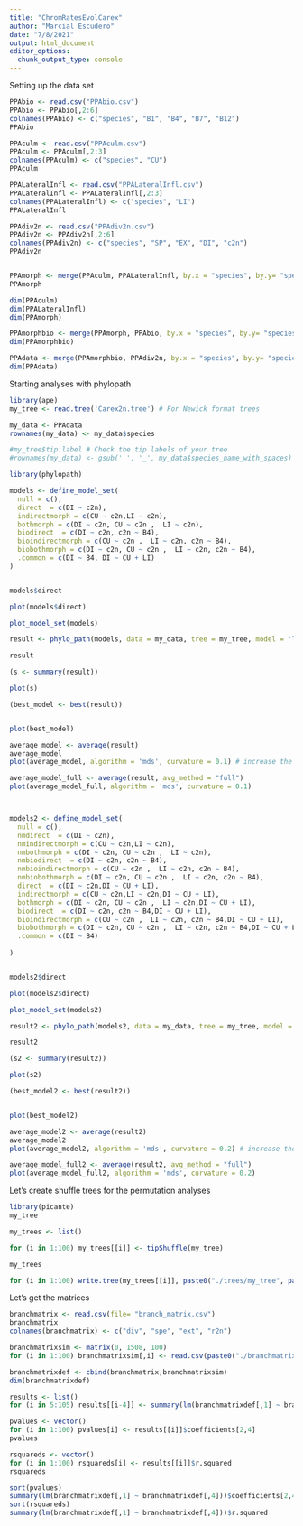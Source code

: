```yaml
---
title: "ChromRatesEvolCarex"
author: "Marcial Escudero"
date: "7/8/2021"
output: html_document
editor_options: 
  chunk_output_type: console
---
```


Setting up the data set

```r
PPAbio <- read.csv("PPAbio.csv")
PPAbio <- PPAbio[,2:6]
colnames(PPAbio) <- c("species", "B1", "B4", "B7", "B12")
PPAbio

PPAculm <- read.csv("PPAculm.csv")
PPAculm <- PPAculm[,2:3]
colnames(PPAculm) <- c("species", "CU")
PPAculm

PPALateralInfl <- read.csv("PPALateralInfl.csv")
PPALateralInfl <- PPALateralInfl[,2:3]
colnames(PPALateralInfl) <- c("species", "LI")
PPALateralInfl

PPAdiv2n <- read.csv("PPAdiv2n.csv")
PPAdiv2n <- PPAdiv2n[,2:6]
colnames(PPAdiv2n) <- c("species", "SP", "EX", "DI", "c2n")
PPAdiv2n


PPAmorph <- merge(PPAculm, PPALateralInfl, by.x = "species", by.y= "species", all = T)
PPAmorph

dim(PPAculm)
dim(PPALateralInfl)
dim(PPAmorph)

PPAmorphbio <- merge(PPAmorph, PPAbio, by.x = "species", by.y= "species", all = T)
dim(PPAmorphbio)

PPAdata <- merge(PPAmorphbio, PPAdiv2n, by.x = "species", by.y= "species", all = T)
dim(PPAdata)


```

Starting analyses with phylopath

```r

library(ape)
my_tree <- read.tree('Carex2n.tree') # For Newick format trees

my_data <- PPAdata
rownames(my_data) <- my_data$species

#my_tree$tip.label # Check the tip labels of your tree
#rownames(my_data) <- gsub(' ', '_', my_data$species_name_with_spaces)

library(phylopath)

models <- define_model_set(
  null = c(),
  direct  = c(DI ~ c2n),
  indirectmorph = c(CU ~ c2n,LI ~ c2n),
  bothmorph = c(DI ~ c2n, CU ~ c2n ,  LI ~ c2n),
  biodirect  = c(DI ~ c2n, c2n ~ B4),
  bioindirectmorph = c(CU ~ c2n ,  LI ~ c2n, c2n ~ B4),
  biobothmorph = c(DI ~ c2n, CU ~ c2n ,  LI ~ c2n, c2n ~ B4),
  .common = c(DI ~ B4, DI ~ CU + LI)
)


models$direct

plot(models$direct)

plot_model_set(models)

result <- phylo_path(models, data = my_data, tree = my_tree, model = 'lambda', na.rm = TRUE)

result

(s <- summary(result))

plot(s)

(best_model <- best(result))


plot(best_model)

average_model <- average(result)
average_model
plot(average_model, algorithm = 'mds', curvature = 0.1) # increase the curvature to avoid overlapping edges

average_model_full <- average(result, avg_method = "full")
plot(average_model_full, algorithm = 'mds', curvature = 0.1)



models2 <- define_model_set(
  null = c(),
  nmdirect  = c(DI ~ c2n),
  nmindirectmorph = c(CU ~ c2n,LI ~ c2n),
  nmbothmorph = c(DI ~ c2n, CU ~ c2n ,  LI ~ c2n),
  nmbiodirect  = c(DI ~ c2n, c2n ~ B4),
  nmbioindirectmorph = c(CU ~ c2n ,  LI ~ c2n, c2n ~ B4),
  nmbiobothmorph = c(DI ~ c2n, CU ~ c2n ,  LI ~ c2n, c2n ~ B4),
  direct  = c(DI ~ c2n,DI ~ CU + LI),
  indirectmorph = c(CU ~ c2n,LI ~ c2n,DI ~ CU + LI),
  bothmorph = c(DI ~ c2n, CU ~ c2n ,  LI ~ c2n,DI ~ CU + LI),
  biodirect  = c(DI ~ c2n, c2n ~ B4,DI ~ CU + LI),
  bioindirectmorph = c(CU ~ c2n ,  LI ~ c2n, c2n ~ B4,DI ~ CU + LI),
  biobothmorph = c(DI ~ c2n, CU ~ c2n ,  LI ~ c2n, c2n ~ B4,DI ~ CU + LI),
  .common = c(DI ~ B4)
  
)


models2$direct

plot(models2$direct)

plot_model_set(models2)

result2 <- phylo_path(models2, data = my_data, tree = my_tree, model = 'lambda', na.rm = TRUE)

result2

(s2 <- summary(result2))

plot(s2)

(best_model2 <- best(result2))


plot(best_model2)

average_model2 <- average(result2)
average_model2
plot(average_model2, algorithm = 'mds', curvature = 0.2) # increase the curvature to avoid overlapping edges

average_model_full2 <- average(result2, avg_method = "full")
plot(average_model_full2, algorithm = 'mds', curvature = 0.2)

```

Let's create shuffle trees for the permutation analyses

```r

library(picante)
my_tree

my_trees <- list()

for (i in 1:100) my_trees[[i]] <- tipShuffle(my_tree)

my_trees

for (i in 1:100) write.tree(my_trees[[i]], paste0("./trees/my_tree", paste(i), ".tree"))

```


Let's get the matrices

```r

branchmatrix <- read.csv(file= "branch_matrix.csv")
branchmatrix
colnames(branchmatrix) <- c("div", "spe", "ext", "r2n")

branchmatrixsim <- matrix(0, 1508, 100)
for (i in 1:100) branchmatrixsim[,i] <- read.csv(paste0("./branchmatrix/branch_matrix", paste(i), ".csv"))[,2]

branchmatrixdef <- cbind(branchmatrix,branchmatrixsim)
dim(branchmatrixdef)

results <- list()
for (i in 5:105) results[[i-4]] <- summary(lm(branchmatrixdef[,1] ~ branchmatrixdef[,i]))

pvalues <- vector()
for (i in 1:100) pvalues[i] <- results[[i]]$coefficients[2,4]
pvalues

rsquareds <- vector()
for (i in 1:100) rsquareds[i] <- results[[i]]$r.squared
rsquareds

sort(pvalues)
summary(lm(branchmatrixdef[,1] ~ branchmatrixdef[,4]))$coefficients[2,4]
sort(rsquareds)
summary(lm(branchmatrixdef[,1] ~ branchmatrixdef[,4]))$r.squared

```

